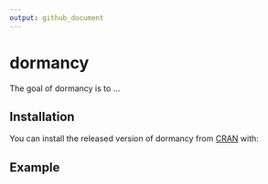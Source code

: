 ```yaml
---
output: github_document
---
```


<!-- README.md is generated from README.Rmd. Please edit that file -->

# dormancy

<!-- badges: start -->
<!-- badges: end -->

The goal of dormancy is to ...

## Installation

You can install the released version of dormancy from [CRAN](https://CRAN.R-project.org) with:

## Example

